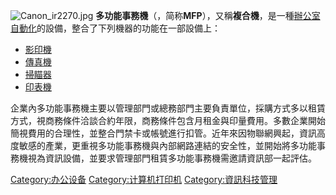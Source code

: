 {{not|一體機}}
[[File:Canon_ir2270.jpg|right]]
'''多功能事務機'''（{{lang-en|Multi Function Product / Printer / Peripheral}}，简称'''MFP'''），又稱'''複合機'''，是一種[[辦公室自動化|辦公室自動化]]的設備，整合了下列機器的功能在一部設備上：

*[[影印機|影印機]]
*[[傳真機|傳真機]]
*[[掃瞄器|掃瞄器]]
*[[印表機|印表機]]

企業內多功能事務機主要以管理部門或總務部門主要負責單位，採購方式多以租賃方式，視商務條件洽談合約年限，商務條件包含月租金與印量費用。多數企業開始簡視費用的合理性，並整合門禁卡或帳號進行扣管。近年來因物聯網興起，資訊高度敏感的產業，更重視多功能事務機與內部網路連結的安全性，並開始將多功能事務機視為資訊設備，並要求管理部門租賃多功能事務機需邀請資訊部一起評估。

{{commons category|Multifunction printers}}
{{電腦基本部件}}
{{tech-stub}}

[[Category:办公设备|Category:办公设备]]
[[Category:计算机打印机|Category:计算机打印机]]
[[Category:資訊科技管理|Category:資訊科技管理]]
